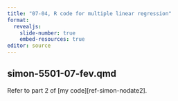 ```yaml
---
title: "07-04, R code for multiple linear regression"
format: 
  revealjs:
    slide-number: true
    embed-resources: true
editor: source
---
```


## simon-5501-07-fev.qmd

Refer to part 2 of [my code][ref-simon-nodate2].
